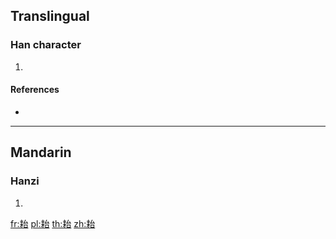 {{character info/new}}
==Translingual==

===Han character===
{{Han char|rn=127|rad=耒|as=05|sn=11|four=53960|canj=QDIR}}

# {{defn|Han|sort=耒05}}

====References====
* {{Han ref|kx=0963.060|dkj=28914|dj=1411.090|hdz=42772.040|uh=801B|ud=32795|bh=D741|bd=55105}}

----

==Mandarin==

===Hanzi===
{{cmn-hanzi|pin=[[chí]] ([[chi2]])|wg=ch'ih<sup>2</sup>}}

# {{defn|lang=cmn|sort=耒05}}

[[fr:耛]]
[[pl:耛]]
[[th:耛]]
[[zh:耛]]